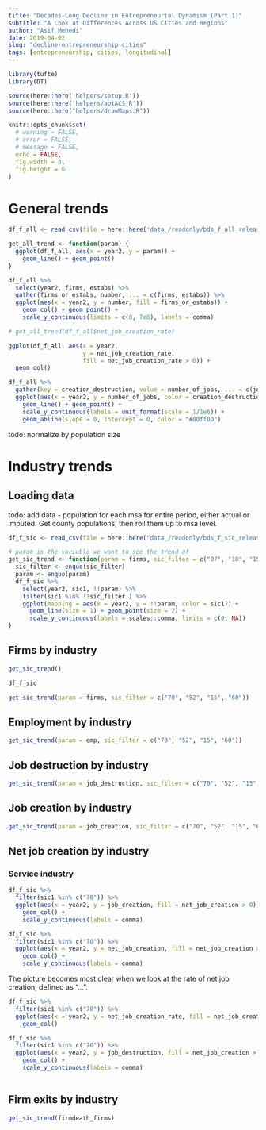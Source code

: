 ---
title: "Decades-Long Decline in Entrepreneurial Dynamism (Part 1)"
subtitle: "A Look at Differences Across US Cities and Regions"
author: "Asif Mehedi"
date: 2019-04-02
slug: "decline-entrepreneurship-cities"
tags: [entrepreneurship, cities, longitudinal]
---

```{r setup, include=FALSE}
library(tufte)
library(DT)

source(here::here('helpers/setup.R'))
source(here::here('helpers/apiACS.R'))
source(here::here("helpers/drawMaps.R"))

knitr::opts_chunk$set(
  # warning = FALSE,
  # error = FALSE,
  # message = FALSE,
  echo = FALSE,
  fig.width = 8,
  fig.height = 6
)
```

# General trends


```{r}
df_f_all <- read_csv(file = here::here('data_/readonly/bds_f_all_release.csv'))
```

```{r}
get_all_trend <- function(param) {
  ggplot(df_f_all, aes(x = year2, y = param)) + 
    geom_line() + geom_point()
}
```

```{r}
df_f_all %>% 
  select(year2, firms, estabs) %>% 
  gather(firms_or_estabs, number, ... = c(firms, estabs)) %>% 
  ggplot(aes(x = year2, y = number, fill = firms_or_estabs)) + 
    geom_col() + geom_point() + 
    scale_y_continuous(limits = c(0, 7e6), labels = comma)
```

```{r}
# get_all_trend(df_f_all$net_job_creation_rate)

ggplot(df_f_all, aes(x = year2, 
                     y = net_job_creation_rate, 
                     fill = net_job_creation_rate > 0)) + 
  geom_col()
```


```{r}
df_f_all %>% 
  gather(key = creation_destruction, value = number_of_jobs, ... = c(job_creation, job_destruction, net_job_creation)) %>% 
  ggplot(aes(x = year2, y = number_of_jobs, color = creation_destruction)) + 
    geom_line() + geom_point() +
    scale_y_continuous(labels = unit_format(scale = 1/1e6)) +
    geom_abline(slope = 0, intercept = 0, color = "#00ff00")
```

todo: normalize by population size


# Industry trends

## Loading data

todo: add data
  - population for each msa for entire period, either actual or imputed. Get county populations, then roll them up to msa level.

<!-- todo: select the top 3 or 4 sic industries -->

```{r}
df_f_sic <- read_csv(file = here::here("data_/readonly/bds_f_sic_release.csv"))
```

```{r}
# param is the variable we want to see the trend of
get_sic_trend <- function(param = firms, sic_filter = c("07", "10", "15", "20", "40", "50", "52", "60", "70")) {
  sic_filter <- enquo(sic_filter)
  param <- enquo(param)
  df_f_sic %>% 
    select(year2, sic1, !!param) %>% 
    filter(sic1 %in% !!sic_filter ) %>% 
    ggplot(mapping = aes(x = year2, y = !!param, color = sic1)) + 
      geom_line(size = 1) + geom_point(size = 2) +
      scale_y_continuous(labels = scales::comma, limits = c(0, NA))
}
```

## Firms by industry

```{r}
get_sic_trend()

df_f_sic
```


```{r}
get_sic_trend(param = firms, sic_filter = c("70", "52", "15", "60"))
```


## Employment by industry

```{r}
get_sic_trend(param = emp, sic_filter = c("70", "52", "15", "60"))
```


## Job destruction by industry

```{r}
get_sic_trend(param = job_destruction, sic_filter = c("70", "52", "15", "60"))
```

## Job creation by industry

```{r}
get_sic_trend(param = job_creation, sic_filter = c("70", "52", "15", "60"))
```


## Net job creation by industry

### Service industry

```{r}
df_f_sic %>% 
  filter(sic1 %in% c("70")) %>% 
  ggplot(aes(x = year2, y = job_creation, fill = net_job_creation > 0)) +
    geom_col() +
    scale_y_continuous(labels = comma)
```


```{r}
df_f_sic %>% 
  filter(sic1 %in% c("70")) %>% 
  ggplot(aes(x = year2, y = net_job_creation, fill = net_job_creation > 0)) +
    geom_col() +
    scale_y_continuous(labels = comma)
```

The picture becomes most clear when we look at the rate of net job creation, defined as "...".

```{r}
df_f_sic %>% 
  filter(sic1 %in% c("70")) %>% 
  ggplot(aes(x = year2, y = net_job_creation_rate, fill = net_job_creation_rate > 0)) +
    geom_col()
```



```{r}
df_f_sic %>% 
  filter(sic1 %in% c("70")) %>% 
  ggplot(aes(x = year2, y = job_destruction, fill = net_job_creation > 0)) +
    geom_col() +
    scale_y_continuous(labels = comma)
   
```


## Firm exits by industry

```{r}
get_sic_trend(firmdeath_firms)
```

